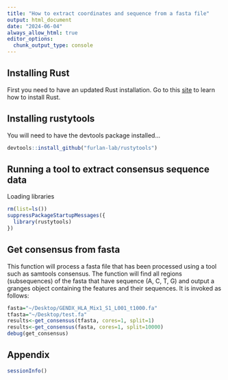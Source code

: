 ```yaml
---
title: "How to extract coordinates and sequence from a fasta file"
output: html_document
date: "2024-06-04"
always_allow_html: true
editor_options: 
  chunk_output_type: console
---
```


## Installing Rust

First you need to have an updated Rust installation. Go to this [site](https://www.rust-lang.org/tools/install) to learn how to install Rust.


## Installing rustytools

You will need to have the devtools package installed...

```r
devtools::install_github("furlan-lab/rustytools")
```


## Running a tool to extract consensus sequence data

Loading libraries
```r
rm(list=ls())
suppressPackageStartupMessages({
  library(rustytools)
})

```

## Get consensus from fasta

This function will process a fasta file that has been processed using a tool such as samtools consensus.  The function will find all regions (subsequences) of the fasta that have sequence (A, C, T, G) and output a granges object containing the features and their sequences.  It is invoked as follows:

```r
fasta="~/Desktop/GENDX_HLA_Mix1_S1_L001_t1000.fa"
tfasta="~/Desktop/test.fa"
results<-get_consensus(tfasta, cores=1, split=1)
results<-get_consensus(fasta, cores=1, split=10000)
debug(get_consensus)
```

## Appendix
```r
sessionInfo()
```
